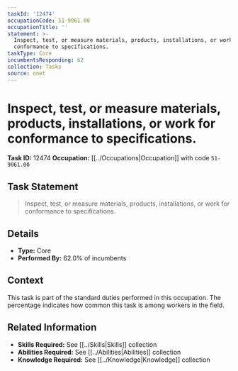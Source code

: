 ```yaml
---
taskId: '12474'
occupationCode: 51-9061.00
occupationTitle: ''
statement: >-
  Inspect, test, or measure materials, products, installations, or work for
  conformance to specifications.
taskType: Core
incumbentsResponding: 62
collection: Tasks
source: onet
---
```

# Inspect, test, or measure materials, products, installations, or work for conformance to specifications.

**Task ID:** 12474
**Occupation:** [[../Occupations|Occupation]] with code `51-9061.00`

## Task Statement

> Inspect, test, or measure materials, products, installations, or work for conformance to specifications.

## Details

- **Type:** Core
- **Performed By:** 62.0% of incumbents

## Context

This task is part of the standard duties performed in this occupation. The percentage indicates how common this task is among workers in the field.

## Related Information

- **Skills Required:** See [[../Skills|Skills]] collection
- **Abilities Required:** See [[../Abilities|Abilities]] collection
- **Knowledge Required:** See [[../Knowledge|Knowledge]] collection
